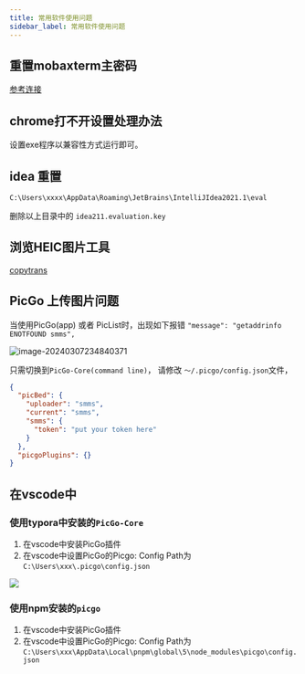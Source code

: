 ```yaml
---
title: 常用软件使用问题
sidebar_label: 常用软件使用问题
---
```


## 重置mobaxterm主密码

[参考连接](https://www.cnblogs.com/johnsonzzz/p/15158499.html)

## chrome打不开设置处理办法

设置exe程序以兼容性方式运行即可。

## idea 重置

`C:\Users\xxxx\AppData\Roaming\JetBrains\IntelliJIdea2021.1\eval`

删除以上目录中的 `idea211.evaluation.key`


## 浏览HEIC图片工具

[copytrans](https://copytrans.studio/copytrans-heic-is-now-part-of-copytrans-studio/)



## PicGo 上传图片问题

当使用PicGo(app) 或者 PicList时，出现如下报错 `"message": "getaddrinfo ENOTFOUND smms",` 

![image-20240307234840371](https://s2.loli.net/2024/03/07/wNRUFiyEqLblzJv.png)



只需切换到`PicGo-Core(command line)`， 请修改 `～/.picgo/config.json`文件，

```json
{
  "picBed": {
    "uploader": "smms",
    "current": "smms",
	"smms": {
      "token": "put your token here"
    }
  },
  "picgoPlugins": {}
}
```

## 在vscode中

### 使用typora中安装的`PicGo-Core`

1. 在vscode中安装PicGo插件
2. 在vscode中设置PicGo的Picgo: Config Path为 `C:\Users\xxx\.picgo\config.json`

![](https://s2.loli.net/2025/09/20/s8rYEGoZlyJe3US.png)

### 使用npm安装的`picgo`

1. 在vscode中安装PicGo插件
2. 在vscode中设置PicGo的Picgo: Config Path为 `C:\Users\xxx\AppData\Local\pnpm\global\5\node_modules\picgo\config.json`



<TailProtocal />
